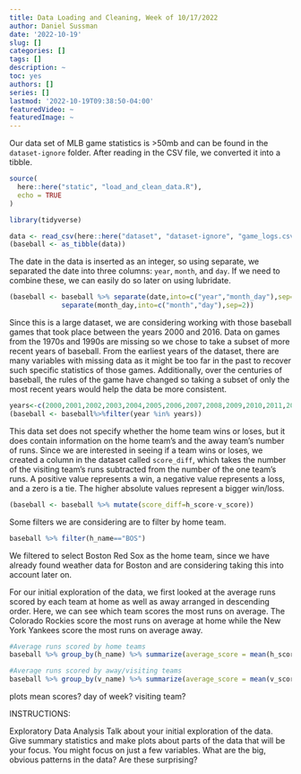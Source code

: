 ```yaml
---
title: Data Loading and Cleaning, Week of 10/17/2022
author: Daniel Sussman
date: '2022-10-19'
slug: []
categories: []
tags: []
description: ~
toc: yes
authors: []
series: []
lastmod: '2022-10-19T09:38:50-04:00'
featuredVideo: ~
featuredImage: ~
---
```


Our data set of MLB game statistics is >50mb and can be found in the `dataset-ignore` folder. After reading in the CSV file, we converted it into a tibble. 

```r
source(
  here::here("static", "load_and_clean_data.R"),
  echo = TRUE
)

library(tidyverse)

data <- read_csv(here::here("dataset", "dataset-ignore", "game_logs.csv"))
(baseball <- as_tibble(data))
```

\n
\n

The date in the data is inserted as an integer, so using separate, we separated the date into three columns: `year`, `month`, and `day`. If we need to combine these, we can easily do so later on using lubridate.

```r
(baseball <- baseball %>% separate(date,into=c("year","month_day"),sep=4) %>% 
             separate(month_day,into=c("month","day"),sep=2))
```
             
\n
\n

Since this is a large dataset, we are considering working with those baseball games that took place between the years 2000 and 2016. Data on games from the 1970s and 1990s are missing so we chose to take a subset of more recent years of baseball. From the earliest years of the dataset, there are many variables with missing data as it might be too far in the past to recover such specific statistics of those games. Additionally, over the centuries of baseball, the rules of the game have changed so taking a subset of only the most recent years would help the data be more consistent.

```r
years<-c(2000,2001,2002,2003,2004,2005,2006,2007,2008,2009,2010,2011,2012,2013,2014,2015,2016)
(baseball <- baseball%>%filter(year %in% years))
```

\n
\n


This data set does not specify whether the home team wins or loses, but it does contain information on the home team's and the away team's number of runs. Since we are interested in seeing if a team wins or loses, we created a column in the dataset called `score_diff`, which takes the number of the visiting team's runs subtracted from the number of the one team's runs. A positive value represents a win, a negative value represents a loss, and a zero is a tie. The higher absolute values represent a bigger win/loss.

```r
(baseball <- baseball %>% mutate(score_diff=h_score-v_score))
```


\n
\n

Some filters we are considering are to filter by home team.

```r
baseball %>% filter(h_name=="BOS")
```

We filtered to select Boston Red Sox as the home team, since we have already found weather data for Boston and are considering taking this into account later on.

For our initial exploration of the data, we first looked at the average runs scored by each team at home as well as away arranged in descending order. Here, we can see which team scores the most runs on average. The Colorado Rockies score the most runs on average at home while the New York Yankees score the most runs on average away.

``` r
#Average runs scored by home teams
baseball %>% group_by(h_name) %>% summarize(average_score = mean(h_score)) %>% arrange(desc(average_score))

#Average runs scored by away/visiting teams
baseball %>% group_by(v_name) %>% summarize(average_score = mean(v_score)) %>% arrange(desc(average_score))
```


plots
mean scores?
day of week?
visiting team?


INSTRUCTIONS:


Exploratory Data Analysis
Talk about your initial exploration of the data.
Give summary statistics and make plots about parts of the data that will be your focus. You might focus on just a few variables.
What are the big, obvious patterns in the data? Are these surprising?
